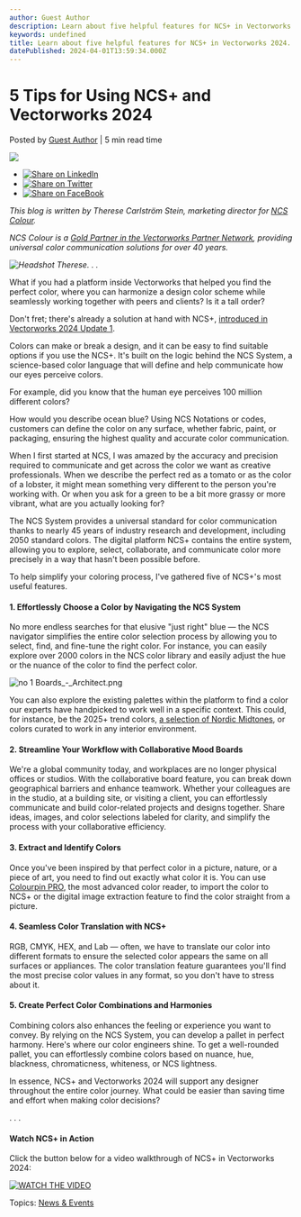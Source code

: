 ```yaml
---
author: Guest Author
description: Learn about five helpful features for NCS+ in Vectorworks 2024.
keywords: undefined
title: Learn about five helpful features for NCS+ in Vectorworks 2024. 
datePublished: 2024-04-01T13:59:34.000Z
---
```

  

# 5 Tips for Using NCS+ and Vectorworks 2024

 Posted by [Guest Author](https://blog.vectorworks.net/author/guest-author) | 5 min read time 

![](https://blog.vectorworks.net/hubfs/Blog%20Images/240328_NCS%20Guest%20Blog/blog-1440x800_NCS%20Hero.png) 

* [![Share on LinkedIn](https://2659751.fs1.hubspotusercontent-na1.net/hubfs/2659751/michaelDemo/share-LI.png)](http://www.linkedin.com/shareArticle?mini=true&url=https%3A%2F%2Fblog.vectorworks.net%2Fncs-and-vectorworks-2024)
* [![Share on Twitter](https://2659751.fs1.hubspotusercontent-na1.net/hubfs/2659751/michaelDemo/share-TW.png)](https://www.twitter.com/share?text=5%20Tips%20for%20Using%20NCS+%20and%20Vectorworks%202024&url=https%3A%2F%2Fblog.vectorworks.net%2Fncs-and-vectorworks-2024&via=PMGTweets)
* [![Share on FaceBook](https://2659751.fs1.hubspotusercontent-na1.net/hubfs/2659751/michaelDemo/share-FB.png)](https://www.facebook.com/sharer/sharer.php?u=https%3A%2F%2Fblog.vectorworks.net%2Fncs-and-vectorworks-2024)

_This blog is written by Therese Carlström Stein, marketing director for [NCS Colour](https://ncscolour.com/en-int)._ 

_NCS Colour is a [Gold Partner in the Vectorworks Partner Network](https://www.vectorworks.net/en-US/community/partner-network/find-partner/ncscolour), providing universal color communication solutions for over 40 years._

_![Headshot Therese](https://blog.vectorworks.net/hs-fs/hubfs/Blog%20Images/240328NCS%20Guest%20Blog/Headshot%20Therese.jpg?width=400&height=267&name=Headshot%20Therese.jpg). . ._

What if you had a platform inside Vectorworks that helped you find the perfect color, where you can harmonize a design color scheme while seamlessly working together with peers and clients? Is it a tall order?

Don't fret; there's already a solution at hand with NCS+, [introduced in Vectorworks 2024 Update 1](../../../net/vectorworks/blog/vectorworks-2024-update-1-available-now.html).

Colors can make or break a design, and it can be easy to find suitable options if you use the NCS+. It's built on the logic behind the NCS System, a science-based color language that will define and help communicate how our eyes perceive colors.

For example, did you know that the human eye perceives 100 million different colors? 

How would you describe ocean blue? Using NCS Notations or codes, customers can define the color on any surface, whether fabric, paint, or packaging, ensuring the highest quality and accurate color communication.

When I first started at NCS, I was amazed by the accuracy and precision required to communicate and get across the color we want as creative professionals. When we describe the perfect red as a tomato or as the color of a lobster, it might mean something very different to the person you're working with. Or when you ask for a green to be a bit more grassy or more vibrant, what are you actually looking for?

The NCS System provides a universal standard for color communication thanks to nearly 45 years of industry research and development, including 2050 standard colors. The digital platform NCS+ contains the entire system, allowing you to explore, select, collaborate, and communicate color more precisely in a way that hasn't been possible before.

To help simplify your coloring process, I've gathered five of NCS+'s most useful features.

#### 1\. Effortlessly Choose a Color by Navigating the NCS System

No more endless searches for that elusive "just right" blue — the NCS navigator simplifies the entire color selection process by allowing you to select, find, and fine-tune the right color. For instance, you can easily explore over 2000 colors in the NCS color library and easily adjust the hue or the nuance of the color to find the perfect color. 

![no 1 Boards_-_Architect.png](https://blog.vectorworks.net/hs-fs/hubfs/Blog%20Images/240328_NCS%20Guest%20Blog/no%201%20Boards_-_Architect.png.webp?width=1440&height=810&name=no%201%20Boards_-_Architect.png.webp)

You can also explore the existing palettes within the platform to find a color our experts have handpicked to work well in a specific context. This could, for instance, be the 2025+ trend colors, [a selection of Nordic Midtones](https://ncscolour.com/en-int/pages/nordic-midtones), or colors curated to work in any interior environment.

#### 2\. Streamline Your Workflow with Collaborative Mood Boards

We're a global community today, and workplaces are no longer physical offices or studios. With the collaborative board feature, you can break down geographical barriers and enhance teamwork. Whether your colleagues are in the studio, at a building site, or visiting a client, you can effortlessly communicate and build color-related projects and designs together. Share ideas, images, and color selections labeled for clarity, and simplify the process with your collaborative efficiency.

#### 3\. Extract and Identify Colors

Once you've been inspired by that perfect color in a picture, nature, or a piece of art, you need to find out exactly what color it is. You can use [Colourpin PRO](https://ncscolour.com/en-eu/products/ncs-colourpin-pro), the most advanced color reader, to import the color to NCS+ or the digital image extraction feature to find the color straight from a picture.

#### 4\. Seamless Color Translation with NCS+

RGB, CMYK, HEX, and Lab — often, we have to translate our color into different formats to ensure the selected color appears the same on all surfaces or appliances. The color translation feature guarantees you'll find the most precise color values in any format, so you don't have to stress about it.

#### 5\. Create Perfect Color Combinations and Harmonies

Combining colors also enhances the feeling or experience you want to convey. By relying on the NCS System, you can develop a pallet in perfect harmony. Here's where our color engineers shine. To get a well-rounded pallet, you can effortlessly combine colors based on nuance, hue, blackness, chromaticness, whiteness, or NCS lightness.

In essence, NCS+ and Vectorworks 2024 will support any designer throughout the entire color journey. What could be easier than saving time and effort when making color decisions?

. . .

#### Watch NCS+ in Action

Click the button below for a video walkthrough of NCS+ in Vectorworks 2024:

[![WATCH THE VIDEO](https://no-cache.hubspot.com/cta/default/3018241/af052f40-1e2d-47ef-a7aa-d5dc90fd1e71.png)](https://cta-redirect.hubspot.com/cta/redirect/3018241/af052f40-1e2d-47ef-a7aa-d5dc90fd1e71) 

 Topics: [News & Events](https://blog.vectorworks.net/topic/news-events) 

  